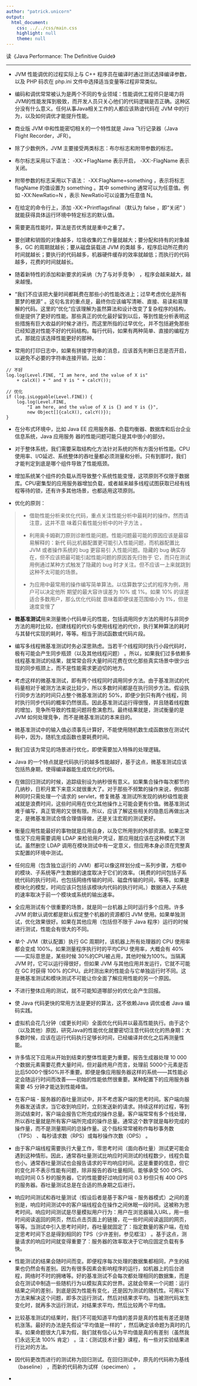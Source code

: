 ```yaml
---
author: "patrick.unicorn"
output:
  html_document:
    css: ../../css/main.css
    highlight: null
    theme: null
---
```


读《Java Performance: The Definitive Guide》

* * *

+ JVM 性能调优的过程实际上与 C++ 程序员在编译时通过测试选择编译参数，以及 PHP 码农在 php.ini
文件中选择适当变量等过程非常类似。

+ 编码和调优常常被认为是两个不同的专业领域：性能调优工程师只是竭力将 JVM的性能发挥到极致，而开发人员只关心他们的代码逻辑是否正确。这种区分没有什么意义。任何从事Java相关工作的人都应该熟谙代码在 JVM 中的行为，以及如何调优才能提升性能。

+ 商业版 JVM 中和性能密切相关的一个特性就是 Java 飞行记录器（Java Flight Recorder，JFR）。

+ 除了少数例外，JVM 主要接受两类标志：布尔标志和附带参数的标志。

+ 布尔标志采用以下语法： -XX:+FlagName 表示开启， -XX:-FlagName 表示关闭。

+ 附带参数的标志采用以下语法： -XX:FlagName=something ，表示将标志 flagName 的值设置为 something 。其中 something 通常可以为任意值。例如 -XX:NewRatio=N ，表示 NewRatio可以设置为任意值 N。

+ 在给定的命令行上，添加 -XX:+Printflagsfinal （默认为 false ，即“关闭” ）就能获得具体运行环境中特定标志的默认值。

+ 需要更高性能时，算法是否优秀就是重中之重了。

+ 要创建和销毁的对象越多，垃圾收集的工作量就越大；要分配和持有的对象越多，GC 的周期就越长；要从磁盘装载进 JVM 的类越
多，程序启动所花费的时间就越长；要执行的代码越多，机器硬件缓存的效率就越低；而执行的代码越多，花费的时间就越长。

+ 随着新特性的添加和新要求的采纳（为了与对手竞争） ，程序会越来越大，越来越慢。

+ “我们不应该把大量时间都耗费在那些小的性能改进上；过早考虑优化是所有噩梦的根源” 。这句名言的重点是，最终你应该编写清晰、直接、易读和易理解的代码。这里的“优化”应该理解为虽然算法和设计改变了复杂程序的结构，但是提供了更好的性能。那些真正的优化最好留到以后，等到性能分析表明这些措施有巨大收益的时候才进行。而这里所指的过早优化，并不包括避免那些已经知道对性能不好的代码结构。每行代码，如果有两种简单、直接的编程方式，那就应该选择性能更好的那种。

+ 常用的打印日志中，如果有拼接字符串的消息，应该首先判断日志是否开启，以避免不必要的字符串连接开销，比如：

```
// 不好
log.log(Level.FINE, "I am here, and the value of X is" 
    + calcX() + " and Y is " + calcY());
    
// 优化
if (log.isLoggable(Level.FINE)) {
    log.log(Level.FINE,
        "I am here, and the value of X is {} and Y is {}",
        new Object[]{calcX(), calcY()});
}
```

+ 在分布式环境中，比如 Java EE 应用服务器、负载均衡器、数据库和后台企业信息系统，Java 应用服务
器的性能问题可能只是其中很小的部分。

+ 对于整体系统，我们需要采取结构化方法针对系统的所有方面分析性能。CPU使用率、I/O延迟、系统整体的吞吐量都必须测量和分析。只有到那时，我们才能判定到底是哪个组件导致了性能瓶颈。

+ 增加系统某个组件的负载从而导致整个系统性能变慢，这项原则不仅限于数据库。CPU密集型的应用服务器增加负载，或者越来越多线程试图获取已经有线程等待的锁，还有许多其他场景，也都适用这项原则。

+ 优化的原则：

<blockquote>
+ 借助性能分析来优化代码，重点关注性能分析中最耗时的操作。然而请注意，这并不意
味着只看性能分析中的叶子方法 。

+ 利用奥卡姆剃刀原则诊断性能问题。性能问题最可能的原因应该是最容易解释的：新代
码比机器配置更可能引入性能问题，而机器配置比 JVM 或者操作系统的 bug 更容易引
入性能问题。隐藏的 bug 确实存在，但不应该把最可能引起性能问题的原因首先归咎于
它，而只在测试用例通过某种方式触发了隐藏的 bug 时才关注。但不应该一上来就跳到
这种不太可能的场景。

+ 为应用中最常用的操作编写简单算法。以估算数学公式的程序为例，用户可以决定他所
期望的最大容许误差为 10% 或 1%。如果 10% 的误差适合多数用户，那么优化代码就
意味着即便误差范围缩小为 1%，但是速度变慢了
</blockquote>

+ **微基准测试**用来测量微小代码单元的性能，包括调用同步方法的用时与非同步方法的用时比较，创建线程的代价与使用线程池的代价，执行某种算法的耗时与其替代实现的耗时，等等。相当于测试函数或代码片段。

+ 编写多线程微基准测试时务必深思熟虑。当若干个线程同时执行小段代码时，极有可能会产生同步瓶颈（以及其他线程问题） 。所以，如果我们过多依赖多线程基准测试的结果，就常常会将大量时间花费在优化那些真实场景中很少出现的同步瓶颈上，而不是性能需求更迫切的地方。

+ 考虑这样的微基准测试，即有两个线程同时调用同步方法。由于基准测试的代码量相对于被测方法来说比较少，所以多数时间都是在执行同步方法。假设执行同步方法的时间只占整个微基准测试的 50%，即便少到只有两个线程，同时执行同步代码的概率仍然很高。因此基准测试运行得很慢，并且随着线程数的增加，竞争所导致的性能问题将愈演愈烈。最终结果就是，测试衡量的是 JVM 如何处理竞争，而不是微基准测试的本来目的。

+ 微基准测试中的输入值必须事先计算好，不能使用随机数生成函数放在测试代码中，因为，随机生成函数也要耗费时间。

+ 我们应该为常见的场景进行优化，即使需要加入特殊的处理逻辑。

+ Java 的一个特点就是代码执行的越多性能越好，基于这点，微基准测试应该包括热身期，使得编译器能生成优化的代码。

+ 在做回归测试的时候，追踪级别设为纳秒很有意义。如果集合操作每次都节约几纳秒，日积月累下来意义就很重大了。对于那些不频繁的操作来说，例如那种同时只需处理一个请求的 servlet，修复微基
准测试所发现的纳秒级性能衰减就是浪费时间，这些时间用在优化其他操作上可能会更有价值。微基准测试难于编写，真正管用的又很有限。所以，应该了解这些相关的隐患后再做出决定，是微基准测试合情合理值得做，还是关注宏观的测试更好。

+ 衡量应用性能最好的事物就是应用自身，以及它所用到的外部资源。如果正常情况下应用需要调用 LDAP 来检验用户凭证，那应用就应该在这种模式下测试。虽然删空 LDAP 调用在模块测试中有一定意义，但应用本身必须在完整真实配置的环境中测试。

+ 任何应用（包含独立运行的 JVM）都可以像这样划分成一系列步骤，方框中的模块、子系统等产生数据的速度取决于它们的效率。（耗费的时间包括子系统代码的执行时间，也包括网络传输的时间、磁盘传输的时间，等等。如果是模块化的模型，时间应该只包括该模块内代码的执行时间。）数据进入子系统的速率取决于前一个模块或系统的输出速率。

+ 全应用测试有个很重要的场景，就是同一台机器上同时运行多个应用。许多 JVM 的默认调优都是默认假定整个机器的资源都归 JVM 使用。如果单独测试，优化效果很好。如果在其他应用（包括但不限于 Java 程序）运行的时候进行测试，性能会有很大的不同。

+ 单个 JVM（默认配置）执行 GC 周期时，该机器上所有处理器的 CPU 使用率都会变成 100%。如果测量程序执行时的平均CPU 使用率，大概会有 40%——实际意思是，某些时候 30%的CPU被占用，其他时候为100%。当隔离 JVM 时，它可以运行得很好，但如果 JVM 与其他应用并发运行，它就不可能在 GC 时获得 100% 的CPU。此时测出来的性能会与它单独运行时不同。这是微基准测试和模块测试不可能让你全面了解应用性能的另一个原因。

+ 不进行整体应用的测试，就不可能知道哪部分的优化会产生回报。

+ 使 Java 代码更快的常用方法是更好的算法，这不依赖Java 调优或者 Java 编码实践。

+ 虚拟机会花几分钟（或更长时间）全面优化代码并以最高性能执行。由于这个（以及其他）原因，研究Java的性能优化就要密切注意代码优化的热身期：大多数时候，应该在运行代码执行足够长时间，已经编译并优化之后再测量性能。

+ 许多情况下应用从开始到结束的整体性能更为重要。报告生成器处理 10 000 个数据元素需要花费大量时间，但对最终用户而言，处理前 5000个元素是否比后5000个慢50%并不重要。即便是像应用服务器这样的系统——其性能必定会随运行时间而改善——初始的性能依然很重要。某种配置下的应用服务器需要 45 分钟才能达到性能峰值。

+ 在客户端 - 服务器的吞吐量测试中，并不考虑客户端的思考时间。客户端向服务器发送请求，当它收到响应时，立刻发送新的请求。持续这样的过程，等到测试结束时，客户端会报告它所完成的操作总量。客户端常常有多个线处理，所以吞吐量就是所有客户端所完成的操作总量。通常这个数字就是每秒完成的操作量，而不是测量期间的总操作量。这个指标常常被称作每秒事务数（TPS） 、每秒请求数（RPS）或每秒操作次数（OPS） 。

+ 由于客户端线程需要执行大量工作，零思考时间（面向吞吐量）测试更可能会遇到这种情形。因此，通常吞吐量测试比响应时间测试的线程数少，线程负载也小。通常吞吐量测试也会报告请求的平均响应时间。这是重要的信息，但它的变化并不表示性能有问题，除非报告的吞吐量相同。能够承受 500 OPS、响应时间 0.5 秒的服务器，它的性能要好过响应时间 0.3 秒但只有 400 OPS 的服务器。吞吐量测试总是在合适的热身期之后进行。

+ 响应时间测试和吞吐量测试（假设后者是基于客户端 - 服务器模式）之间的差别是，响应时间测试中的客户端线程会在操作之间休眠一段时间。这被称为思考时间。响应时间测试是尽量模拟用户行为：用户在浏览器输入URL，用一些时间阅读返回的网页，然后点击页面上的链接，花一些时间阅读返回的网页，等等。当测试中引入思考时间时，吞吐量就固定了：指定数量的客户端，在给定思考时间下总是得到相同的 TPS（少许差别，参见框注） 。基于这点，测量请求的响应时间就变得重要了：服务器的效率取决于它响应固定负载有多快。

+ 性能测试的结果会随时间而变。即便程序每次处理的数据集都相同，产生的结果也仍然会有差别。因为有很多因素会影响程序的运行，如机器上的后台进程，网络时不时的拥堵等。好的基准测试不会每次都处理相同的数据集，而是会在测试中制造一些随机行为以模拟真实的世界。这就会带来一个问题：运行结果之间的差别，到底是因为性能有变化，还是因为测试的随机性。可用以下方法来解决这个问题，即多次运行测试，然后对结果求平均。当被测代码发生变化时，就再多次运行测试，对结果求平均，然后比较两个平均值。

+ 比较基准测试的结果时，我们不可能知道平均值的差异是真的性能有差还是随机涨落。最好的办法是先假设“平均值是一样的” ，然后确定该命题为真时的几率。如果命题很大几率为假，我们就有信心认为平均值是真的有差别（虽然我们永远无法 100% 肯定） 。注：《测试技术计量》课程，有一些对实验结果进行比对的方法。

+ 因代码更改而进行的测试称为回归测试。在回归测试中，原先的代码称为基线（baseline） ，而新的代码称为试样（specimen） 。

+ 
